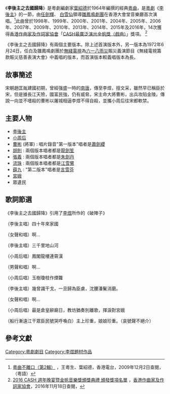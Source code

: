 《'''李後主之去國歸降'''》是粵劇編劇家[[葉紹德|葉紹德]]於1964年編撰的經典[[粵曲|粵曲]]，是[[粵劇|粵劇]]《[[李後主_(粵劇)|李後主]]》的一節，由[[任劍輝|任劍輝]]、 [[白雪仙|白雪仙]]領導[[雛鳳鳴劇團|雛鳳鳴劇團]]在香港大會堂音樂廳首次演唱。<ref>[http://www.rthk.org.hk/chineseopera/radios_1_1.htm 粵曲不離口（第2輯）] {{Wayback|url=http://www.rthk.org.hk/chineseopera/radios_1_1.htm |date=20160304122821 }}，王粵生、葉紹德，香港電台，2009年12月2日查閱，（粵語）</ref>此曲曾於1998年、1999年、2000年、2001年、2004年、2005年、2006年、2007年、2009年、2010年、2013年、2014年、2015年及2016年，14次獲得[[香港作曲家及作詞家協會|香港作曲家及作詞家協會]]「[[CASH金帆音樂獎|CASH最廣泛演出金帆獎（戲曲）]]」獎項。 <ref>[http://www.cash.org.hk/files/pdf/cash_news/2016/2016%20-%20Awards%20Results.pdf 2016 CASH 週年晚宴暨金帆音樂獎頒獎典禮 頒發獎項名單] {{Wayback|url=http://www.cash.org.hk/files/pdf/cash_news/2016/2016%20-%20Awards%20Results.pdf |date=20180127024513 }}，[[香港作曲家及作詞家協會|香港作曲家及作詞家協會]]，2016年11月18日查閱，{{zh-hant}}</ref>

《李後主之去國歸降》有兩個主要版本。除上述首演版本外，另一版本為1972年6月24日，任白及雛鳳鳴劇團於[[無綫電視|無綫電視]]為[[六一八雨災|六一八雨災]]賑災義演節目《無綫電視籌款賑災慈善表演大會》中義唱的版本，而首演版本較義唱版本為長。

== 故事簡述 ==
宋朝趙匡胤建國初期，曾經强盛一時的[[南唐|南唐]]，傳至李煜，擅文采，雖然早已稱臣於宋，但是據長江天險，國富民強，仍有威脅。宋主命大將曹彬，出兵攻陷金陵。傳說一向並不嗜殺的曹彬以屠城相逼李煜不得自殺，並攜小周后往宋都軟禁。

== 主要人物 ==
*[[李後主|李後主]]
*[[小周后|小周后]]
*[[曹彬|曹彬]] (將軍) : 唱片錄音"第一版本"唱者是[[蕭劍纓|蕭劍纓]]
*[[胡則_(南唐)|胡則]] : 兩個版本唱者都是[[龍劍笙|龍劍笙]]
*[[張義|張義]] : 兩個版本唱者都是[[朱劍丹|朱劍丹]]
*[[流珠|流珠]] : 兩個版本唱者都是[[江雪鷺|江雪鷺]]
*[[薛九|薛九]] : "第二版本"唱者是[[言雪芬|言雪芬]]
*[[宮娥|宮娥]]
*眾遺民

== 歌詞節選 ==
{{wikisource|破陣子_(李煜)}}
《李後主之去國歸降》引用了[[李煜|李煜]]所作的《破陣子》

（李後主唱）四十年來家國

（女聲和唱）啊...

（李後主唱）三千里地山河

（小周后唱）鳳閣龍樓連霄漢

（男聲和唱）啊...

（小周后唱）玉樹瓊枝作煙籮

（李後主唱）幾曾識干戈，一旦歸為臣虜，沈腰潘鬢消磨。

（女聲和唱）啊...

（小周后唱）最是倉皇辭廟日，教坊猶奏別離歌，揮淚對宮娥

（船行漸遠江干眾臣民號哭呼喚白）主上珍重，娘娘珍重。（哀號聲不絕介） 

==參考文獻==
<div class="references-small">
<references></references>
</div>
[[Category:粵劇劇目|Category:粵劇劇目]]
[[Category:李煜題材作品|Category:李煜題材作品]]